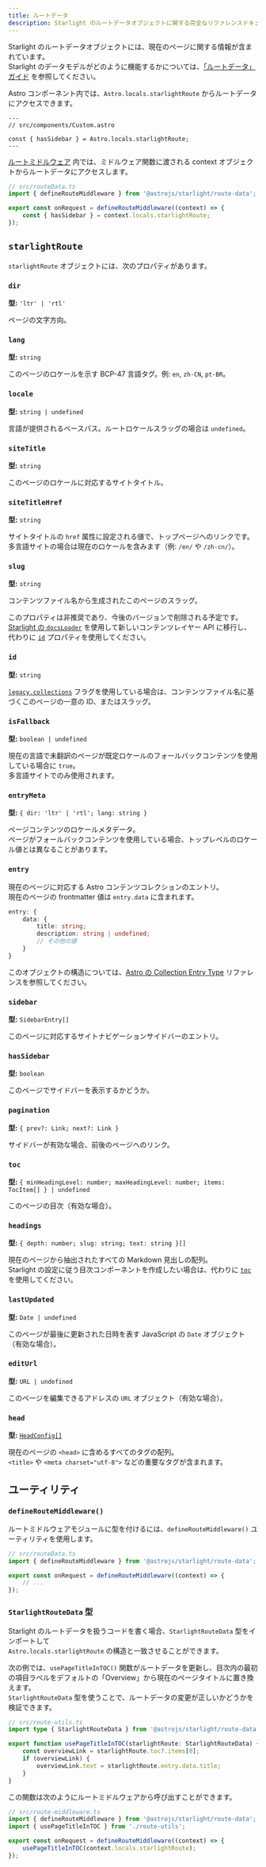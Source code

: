 ```yaml
---
title: ルートデータ
description: Starlight のルートデータオブジェクトに関する完全なリファレンスドキュメントです。
---
```


Starlight のルートデータオブジェクトには、現在のページに関する情報が含まれています。  
Starlight のデータモデルがどのように機能するかについては、[「ルートデータ」ガイド](/ja/guides/route-data/) を参照してください。

Astro コンポーネント内では、`Astro.locals.starlightRoute` からルートデータにアクセスできます。

```astro {4}
---
// src/components/Custom.astro

const { hasSidebar } = Astro.locals.starlightRoute;
---
```

[ルートミドルウェア](/ja/guides/route-data/#ルートデータのカスタマイズ) 内では、ミドルウェア関数に渡される context オブジェクトからルートデータにアクセスします。

```ts {5}
// src/routeData.ts
import { defineRouteMiddleware } from '@astrojs/starlight/route-data';

export const onRequest = defineRouteMiddleware((context) => {
	const { hasSidebar } = context.locals.starlightRoute;
});
```

## `starlightRoute`

`starlightRoute` オブジェクトには、次のプロパティがあります。

### `dir`

**型:** `'ltr' | 'rtl'`

ページの文字方向。

### `lang`

**型:** `string`

このページのロケールを示す BCP-47 言語タグ。例: `en`, `zh-CN`, `pt-BR`。

### `locale`

**型:** `string | undefined`

言語が提供されるベースパス。ルートロケールスラッグの場合は `undefined`。

### `siteTitle`

**型:** `string`

このページのロケールに対応するサイトタイトル。

### `siteTitleHref`

**型:** `string`

サイトタイトルの `href` 属性に設定される値で、トップページへのリンクです。  
多言語サイトの場合は現在のロケールを含みます（例: `/en/` や `/zh-cn/`）。

### `slug`

**型:** `string`

コンテンツファイル名から生成されたこのページのスラッグ。

このプロパティは非推奨であり、今後のバージョンで削除される予定です。  
[Starlight の `docsLoader`](/ja/manual-setup/#コンテンツコレクションの設定) を使用して新しいコンテンツレイヤー API に移行し、代わりに [`id`](#id) プロパティを使用してください。

### `id`

**型:** `string`

[`legacy.collections`](https://docs.astro.build/ja/reference/legacy-flags/#collections) フラグを使用している場合は、コンテンツファイル名に基づくこのページの一意の ID、またはスラッグ。

### `isFallback`

**型:** `boolean | undefined`

現在の言語で未翻訳のページが既定ロケールのフォールバックコンテンツを使用している場合に `true`。  
多言語サイトでのみ使用されます。

### `entryMeta`

**型:** `{ dir: 'ltr' | 'rtl'; lang: string }`

ページコンテンツのロケールメタデータ。  
ページがフォールバックコンテンツを使用している場合、トップレベルのロケール値とは異なることがあります。

### `entry`

現在のページに対応する Astro コンテンツコレクションのエントリ。  
現在のページの frontmatter 値は `entry.data` に含まれます。

```ts
entry: {
	data: {
		title: string;
		description: string | undefined;
		// その他の値
	}
}
```

このオブジェクトの構造については、[Astro の Collection Entry Type](https://docs.astro.build/ja/reference/modules/astro-content/#collectionentry) リファレンスを参照してください。

### `sidebar`

**型:** `SidebarEntry[]`

このページに対応するサイトナビゲーションサイドバーのエントリ。

### `hasSidebar`

**型:** `boolean`

このページでサイドバーを表示するかどうか。

### `pagination`

**型:** `{ prev?: Link; next?: Link }`

サイドバーが有効な場合、前後のページへのリンク。

### `toc`

**型:** `{ minHeadingLevel: number; maxHeadingLevel: number; items: TocItem[] } | undefined`

このページの目次（有効な場合）。

### `headings`

**型:** `{ depth: number; slug: string; text: string }[]`

現在のページから抽出されたすべての Markdown 見出しの配列。  
Starlight の設定に従う目次コンポーネントを作成したい場合は、代わりに [`toc`](#toc) を使用してください。

### `lastUpdated`

**型:** `Date | undefined`

このページが最後に更新された日時を表す JavaScript の `Date` オブジェクト（有効な場合）。

### `editUrl`

**型:** `URL | undefined`

このページを編集できるアドレスの `URL` オブジェクト（有効な場合）。

### `head`

**型:** [`HeadConfig[]`](/ja/reference/configuration/#headconfig)

現在のページの `<head>` に含めるすべてのタグの配列。  
`<title>` や `<meta charset="utf-8">` などの重要なタグが含まれます。

## ユーティリティ

### `defineRouteMiddleware()`

ルートミドルウェアモジュールに型を付けるには、`defineRouteMiddleware()` ユーティリティを使用します。

```ts "defineRouteMiddleware"
// src/routeData.ts
import { defineRouteMiddleware } from '@astrojs/starlight/route-data';

export const onRequest = defineRouteMiddleware((context) => {
	// ...
});
```

### `StarlightRouteData` 型

Starlight のルートデータを扱うコードを書く場合、`StarlightRouteData` 型をインポートして  
`Astro.locals.starlightRoute` の構造と一致させることができます。

次の例では、`usePageTitleInTOC()` 関数がルートデータを更新し、目次内の最初の項目ラベルをデフォルトの「Overview」から現在のページタイトルに置き換えます。  
`StarlightRouteData` 型を使うことで、ルートデータの変更が正しいかどうかを検証できます。

```ts "StarlightRouteData"
// src/route-utils.ts
import type { StarlightRouteData } from '@astrojs/starlight/route-data';

export function usePageTitleInTOC(starlightRoute: StarlightRouteData) {
	const overviewLink = starlightRoute.toc?.items[0];
	if (overviewLink) {
		overviewLink.text = starlightRoute.entry.data.title;
	}
}
```

この関数は次のようにルートミドルウェアから呼び出すことができます。

```ts {3,6}
// src/route-middleware.ts
import { defineRouteMiddleware } from '@astrojs/starlight/route-data';
import { usePageTitleInTOC } from './route-utils';

export const onRequest = defineRouteMiddleware((context) => {
	usePageTitleInTOC(context.locals.starlightRoute);
});
```
